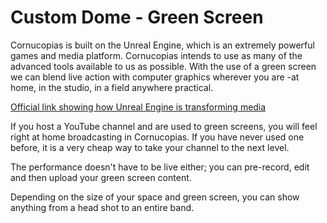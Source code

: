 # Custom Dome - Green Screen

Cornucopias is built on the Unreal Engine, which is an extremely powerful games and media platform. Cornucopias intends to use as many of the advanced tools available to us as possible. With the use of a green screen we can blend live action with computer graphics wherever you are -at home, in the studio, in a field anywhere practical.  

[Official link showing how Unreal Engine is transforming media](https://www.unrealengine.com/en-US/uses/broadcast-live-events?sub_campaign=)  

If you host a YouTube channel and are used to green screens, you will feel right at home broadcasting in Cornucopias. If you have never used one before, it is a very cheap way to take your channel to the next level.  

The performance doesn't have to be live either; you can pre-record, edit and then upload your green screen content.  

Depending on the size of your space and green screen, you can show anything from a head shot to an entire band.
